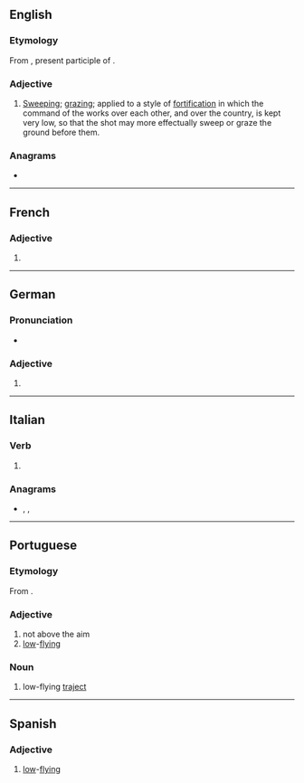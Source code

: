 ==English==

===Etymology===
From {{etyl|fr|en}} {{m|fr|rasant}}, present participle of {{m|fr|raser||to graze}}.

===Adjective===
{{en-adj}}

# {{lb|en|military|historical}} [[sweep|Sweeping]]; [[graze|grazing]]; applied to a style of [[fortification]] in which the command of the works over each other, and over the country, is kept very low, so that the shot may more effectually sweep or graze the ground before them.
#: {{rfquotek|en|H. L. Scott}}

{{Webster 1913}}

===Anagrams===
* {{anagrams|en|a=aaenrst|Antares|Nateras|Retanas|anearst|atranes}}

----

==French==

===Adjective===
{{head|fr|adjective form}}

# {{feminine singular of|fr|rasant}}

----

==German==

===Pronunciation===
* {{audio|de|De-rasante.ogg|Audio}}

===Adjective===
{{head|de|adjective form}}

# {{de-adj form of|rasant}}

----

==Italian==

===Verb===
{{head|it|present participle}}

# {{present participle of|it|rasare|nocat=1}}

===Anagrams===
* {{l|it|rasenta}}, {{l|it|stanare}}, {{l|it|stanerà}}

----

==Portuguese==
===Etymology===
From {{affix|pt|rasar|-ante}}.

===Adjective===
{{pt-adj|rasant|e}}
# not above the aim
# [[low]]-[[flying]]

===Noun===
{{pt-noun|f}}
# low-flying [[traject]]

----

==Spanish==

===Adjective===
{{es-adj}}
# [[low]]-[[flying]]